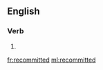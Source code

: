 ==English==

===Verb===
{{head|en}}

# {{en-past of|recommit}}

[[fr:recommitted]]
[[ml:recommitted]]